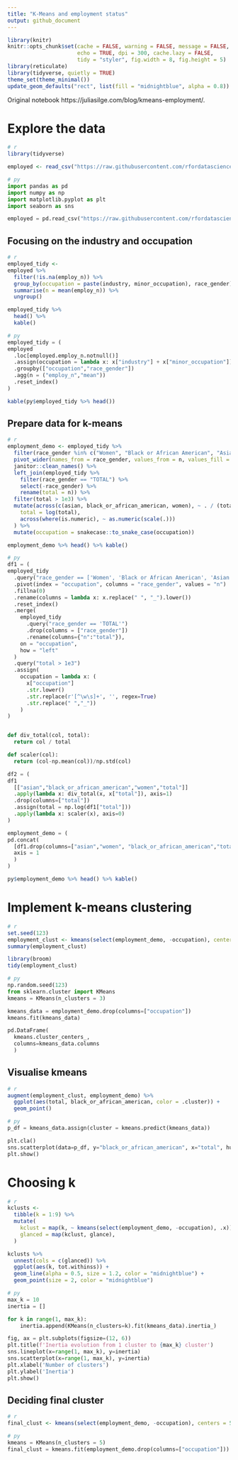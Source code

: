 ```yaml
---
title: "K-Means and employment status"
output: github_document
---
```


```r
library(knitr)
knitr::opts_chunk$set(cache = FALSE, warning = FALSE, message = FALSE, 
                      echo = TRUE, dpi = 300, cache.lazy = FALSE,
                      tidy = "styler", fig.width = 8, fig.height = 5)
library(reticulate)
library(tidyverse, quietly = TRUE)
theme_set(theme_minimal())
update_geom_defaults("rect", list(fill = "midnightblue", alpha = 0.8))
```

Original notebook https://juliasilge.com/blog/kmeans-employment/.

# Explore the data

```r
# r
library(tidyverse)

employed <- read_csv("https://raw.githubusercontent.com/rfordatascience/tidytuesday/master/data/2021/2021-02-23/employed.csv")
```

```python
# py
import pandas as pd
import numpy as np
import matplotlib.pyplot as plt
import seaborn as sns

employed = pd.read_csv("https://raw.githubusercontent.com/rfordatascience/tidytuesday/master/data/2021/2021-02-23/employed.csv")
```

## Focusing on the industry and occupation

```r
# r
employed_tidy <-
employed %>%
  filter(!is.na(employ_n)) %>%
  group_by(occupation = paste(industry, minor_occupation), race_gender) %>%
  summarise(n = mean(employ_n)) %>%
  ungroup()

employed_tidy %>% 
  head() %>% 
  kable()
```

```python
# py
employed_tidy = (
employed
  .loc[employed.employ_n.notnull()]
  .assign(occupation = lambda x: x["industry"] + x["minor_occupation"])
  .groupby(["occupation","race_gender"])
  .agg(n = ("employ_n","mean"))
  .reset_index()
)
```

```r
kable(py$employed_tidy %>% head())
```

## Prepare data for k-means 

```r
# r
employment_demo <- employed_tidy %>%
  filter(race_gender %in% c("Women", "Black or African American", "Asian")) %>%
  pivot_wider(names_from = race_gender, values_from = n, values_fill = 0) %>%
  janitor::clean_names() %>%
  left_join(employed_tidy %>%
    filter(race_gender == "TOTAL") %>%
    select(-race_gender) %>%
    rename(total = n)) %>%
  filter(total > 1e3) %>%
  mutate(across(c(asian, black_or_african_american, women), ~ . / (total)),
    total = log(total),
    across(where(is.numeric), ~ as.numeric(scale(.)))
  ) %>%
  mutate(occupation = snakecase::to_snake_case(occupation))

employment_demo %>% head() %>% kable()
```


```python
# py
df1 = (
employed_tidy
  .query("race_gender == ['Women', 'Black or African American', 'Asian']")
  .pivot(index = "occupation", columns = "race_gender", values = "n")
  .fillna(0)
  .rename(columns = lambda x: x.replace(" ", "_").lower())
  .reset_index()
  .merge(
    employed_tidy
      .query("race_gender == 'TOTAL'")
      .drop(columns = ["race_gender"])
      .rename(columns={"n":"total"}),
    on = "occupation",
    how = "left"
  )
  .query("total > 1e3")
  .assign(
    occupation = lambda x: (
      x["occupation"]
      .str.lower()
      .str.replace(r'[^\w\s]+', '', regex=True)
      .str.replace(" ","_"))
    )
)


def div_total(col, total): 
  return col / total

def scaler(col): 
  return (col-np.mean(col))/np.std(col)

df2 = (
df1
  [["asian","black_or_african_american","women","total"]]
  .apply(lambda x: div_total(x, x["total"]), axis=1)
  .drop(columns=["total"])
  .assign(total = np.log(df1["total"]))
  .apply(lambda x: scaler(x), axis=0)
)

employment_demo = (
pd.concat(
  [df1.drop(columns=["asian","women", "black_or_african_american","total"]), df2],
  axis = 1
  )
)
```

```r
py$employment_demo %>% head() %>% kable()
```


# Implement k-means clustering

```r
# r
set.seed(123)
employment_clust <- kmeans(select(employment_demo, -occupation), centers = 3)
summary(employment_clust)

library(broom)
tidy(employment_clust)
```

```python
# py
np.random.seed(123)
from sklearn.cluster import KMeans
kmeans = KMeans(n_clusters = 3)

kmeans_data = employment_demo.drop(columns=["occupation"]) 
kmeans.fit(kmeans_data)

pd.DataFrame(
  kmeans.cluster_centers_, 
  columns=kmeans_data.columns
  )
```

## Visualise kmeans

```r
# r
augment(employment_clust, employment_demo) %>%
  ggplot(aes(total, black_or_african_american, color = .cluster)) +
  geom_point()
```

```python
# py
p_df = kmeans_data.assign(cluster = kmeans.predict(kmeans_data))

plt.cla()
sns.scatterplot(data=p_df, y="black_or_african_american", x="total", hue="cluster")
plt.show()
```

# Choosing k

```r
# r
kclusts <-
  tibble(k = 1:9) %>%
  mutate(
    kclust = map(k, ~ kmeans(select(employment_demo, -occupation), .x)),
    glanced = map(kclust, glance),
  )

kclusts %>%
  unnest(cols = c(glanced)) %>%
  ggplot(aes(k, tot.withinss)) +
  geom_line(alpha = 0.5, size = 1.2, color = "midnightblue") +
  geom_point(size = 2, color = "midnightblue")
```
```python
# py
max_k = 10
inertia = []

for k in range(1, max_k): 
    inertia.append(KMeans(n_clusters=k).fit(kmeans_data).inertia_)

fig, ax = plt.subplots(figsize=(12, 6))
plt.title(f'Inertia evolution from 1 cluster to {max_k} cluster')
sns.lineplot(x=range(1, max_k), y=inertia)
sns.scatterplot(x=range(1, max_k), y=inertia)
plt.xlabel('Number of clusters')
plt.ylabel('Inertia')
plt.show()
```
## Deciding final cluster

```r
# r
final_clust <- kmeans(select(employment_demo, -occupation), centers = 5)
```


```python
# py
kmeans = KMeans(n_clusters = 5)
final_clust = kmeans.fit(employment_demo.drop(columns=["occupation"]))
```


